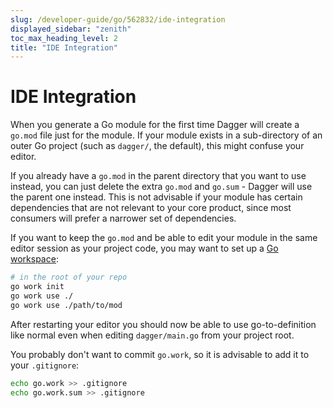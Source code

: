 ```yaml
---
slug: /developer-guide/go/562832/ide-integration
displayed_sidebar: "zenith"
toc_max_heading_level: 2
title: "IDE Integration"
---
```



# IDE Integration

<PartialExperimentalDocs />

When you generate a Go module for the first time Dagger will create a `go.mod` file just for the module. If your module exists in a sub-directory of an outer Go project (such as `dagger/`, the default), this might confuse your editor.

If you already have a `go.mod` in the parent directory that you want to use instead, you can just delete the extra `go.mod` and `go.sum` - Dagger will use the parent one instead. This is not advisable if your module has certain dependencies that are not relevant to your core product, since most consumers will prefer a narrower set of dependencies.

If you want to keep the `go.mod` and be able to edit your module in the same editor session as your project code, you may want to set up a [Go workspace](https://go.dev/doc/tutorial/workspaces):

```sh
# in the root of your repo
go work init
go work use ./
go work use ./path/to/mod
```

After restarting your editor you should now be able to use go-to-definition like normal even when editing `dagger/main.go` from your project root.

You probably don't want to commit `go.work`, so it is advisable to add it to your `.gitignore`:

```sh
echo go.work >> .gitignore
echo go.work.sum >> .gitignore
```
